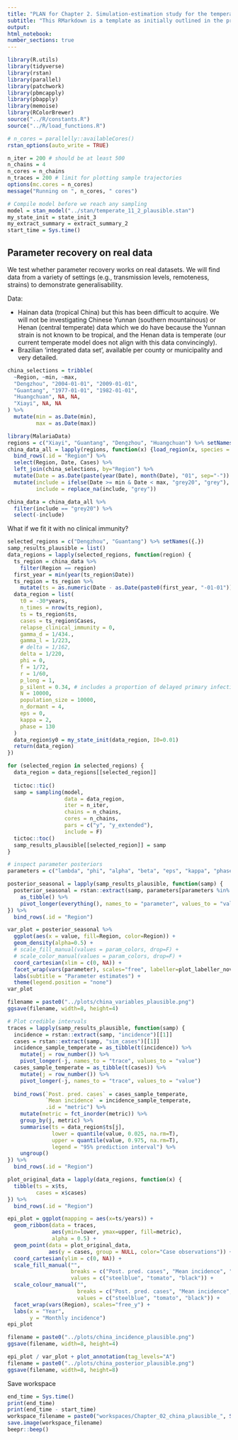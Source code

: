 ```yaml
---
title: "PLAN for Chapter 2. Simulation-estimation study for the temperate model"
subtitle: "This RMarkdown is a template as initially outlined in the progress report. Each task will be outlined and then followed by a code block to be completed."
output:
html_notebook:
number_sections: true
---
```


```r
library(R.utils)
library(tidyverse)
library(rstan)
library(parallel)
library(patchwork)
library(pbmcapply)
library(pbapply)
library(memoise)
library(RColorBrewer)
source("../R/constants.R")
source("../R/load_functions.R")

# n_cores = parallelly::availableCores()
rstan_options(auto_write = TRUE)

n_iter = 200 # should be at least 500
n_chains = 4
n_cores = n_chains
n_traces = 200 # limit for plotting sample trajectories
options(mc.cores = n_cores)
message("Running on ", n_cores, " cores")

# Compile model before we reach any sampling
model = stan_model("../stan/temperate_11_2_plausible.stan")
my_state_init = state_init_3
my_extract_summary = extract_summary_2
start_time = Sys.time()
```
## Parameter recovery on real data

We test whether parameter recovery works on real datasets. We will find data from a variety of settings (e.g., transmission levels, remoteness, strains) to demonstrate generalisability.

Data:

- Hainan data (tropical China) but this has been difficult to acquire.
We will not be investigating Chinese Yunnan (southern mountainous) or Henan (central temperate) data which we do have because the Yunnan strain is not known to be tropical, and the Henan data is temperate (our current temperate model does not align with this data convincingly).
- Brazilian 'integrated data set', available per county or municipality and very detailed.

```r
china_selections = tribble(
  ~Region, ~min, ~max,
  "Dengzhou", "2004-01-01", "2009-01-01",
  "Guantang", "1977-01-01", "1982-01-01",
  "Huangchuan", NA, NA,
  "Xiayi", NA, NA
) %>%
  mutate(min = as.Date(min),
         max = as.Date(max))

library(MalariaData)
regions = c("Xiayi", "Guantang", "Dengzhou", "Huangchuan") %>% setNames({.})
china_data_all = lapply(regions, function(x) {load_region(x, species = "Vivax", source="Local")}) %>%
  bind_rows(.id = "Region") %>%
  select(Region, Date, Cases) %>%
  left_join(china_selections, by="Region") %>%
  mutate(Date = as.Date(paste(year(Date), month(Date), "01", sep="-")) + months(1) - days(1)) %>% # Align to last day of the month
  mutate(include = ifelse(Date >= min & Date < max, "grey20", "grey"),
         include = replace_na(include, "grey"))

china_data = china_data_all %>%
  filter(include == "grey20") %>%
  select(-include)
```

What if we fit it with no clinical immunity?

```r
selected_regions = c("Dengzhou", "Guantang") %>% setNames({.})
samp_results_plausible = list()
data_regions = lapply(selected_regions, function(region) {
  ts_region = china_data %>%
    filter(Region == region)
  first_year = min(year(ts_region$Date))
  ts_region = ts_region %>%
    mutate(ts = as.numeric(Date - as.Date(paste0(first_year, "-01-01"))))
  data_region = list(
    t0 = -30*years,
    n_times = nrow(ts_region),
    ts = ts_region$ts,
    cases = ts_region$Cases,
    relapse_clinical_immunity = 0,
    gamma_d = 1/434.,
    gamma_l = 1/223,
    # delta = 1/162,
    delta = 1/220,
    phi = 0,
    f = 1/72,
    r = 1/60,
    p_long = 1,
    p_silent = 0.34, # includes a proportion of delayed primary infections
    N = 10000,
    population_size = 10000,
    n_dormant = 4,
    eps = 0,
    kappa = 2,
    phase = 130
  )
  data_region$y0 = my_state_init(data_region, I0=0.01)
  return(data_region)
})

for (selected_region in selected_regions) {
  data_region = data_regions[[selected_region]]
  
  tictoc::tic()
  samp = sampling(model,
                  data = data_region,
                  iter = n_iter,
                  chains = n_chains,
                  cores = n_chains,
                  pars = c("y", "y_extended"),
                  include = F)
  tictoc::toc()
  samp_results_plausible[[selected_region]] = samp
}
```

```r
# inspect parameter posteriors
parameters = c("lambda", "phi", "alpha", "beta", "eps", "kappa", "phase", "relapse_clinical_immunity", "p_long", "p_silent")

posterior_seasonal = lapply(samp_results_plausible, function(samp) {
  posterior_seasonal = rstan::extract(samp, parameters[parameters %in% names(samp)]) %>%
    as_tibble() %>%
    pivot_longer(everything(), names_to = "parameter", values_to = "value")
}) %>%
  bind_rows(.id = "Region")

var_plot = posterior_seasonal %>%
  ggplot(aes(x = value, fill=Region, color=Region)) +
  geom_density(alpha=0.5) +
  # scale_fill_manual(values = param_colors, drop=F) +
  # scale_color_manual(values = param_colors, drop=F) +
  coord_cartesian(xlim = c(0, NA)) +
  facet_wrap(vars(parameter), scales="free", labeller=plot_labeller_novar) +
  labs(subtitle = "Parameter estimates") +
  theme(legend.position = "none")
var_plot

filename = paste0("../plots/china_variables_plausible.png")
ggsave(filename, width=8, height=4)

# Plot credible intervals
traces = lapply(samp_results_plausible, function(samp) {
  incidence = rstan::extract(samp, "incidence")[[1]]
  cases = rstan::extract(samp, "sim_cases")[[1]]
  incidence_sample_temperate = as_tibble(t(incidence)) %>%
    mutate(j = row_number()) %>%
    pivot_longer(-j, names_to = "trace", values_to = "value")
  cases_sample_temperate = as_tibble(t(cases)) %>%
    mutate(j = row_number()) %>%
    pivot_longer(-j, names_to = "trace", values_to = "value")
  
  bind_rows(`Post. pred. cases` = cases_sample_temperate,
            `Mean incidence` = incidence_sample_temperate,
            .id = "metric") %>%
    mutate(metric = fct_inorder(metric)) %>%
    group_by(j, metric) %>%
    summarise(ts = data_region$ts[j],
              lower = quantile(value, 0.025, na.rm=T),
              upper = quantile(value, 0.975, na.rm=T),
              legend = "95% prediction interval") %>%
    ungroup()
}) %>%
  bind_rows(.id = "Region")

plot_original_data = lapply(data_regions, function(x) {
  tibble(ts = x$ts,
         cases = x$cases)
}) %>%
  bind_rows(.id = "Region")

epi_plot = ggplot(mapping = aes(x=ts/years)) +
  geom_ribbon(data = traces,
              aes(ymin=lower, ymax=upper, fill=metric),
              alpha = 0.5) +
  geom_point(data = plot_original_data,
             aes(y = cases, group = NULL, color="Case observations")) +
  coord_cartesian(ylim = c(0, NA)) +
  scale_fill_manual("", 
                    breaks = c("Post. pred. cases", "Mean incidence", "Incidence data"),
                    values = c("steelblue", "tomato", "black")) +
  scale_colour_manual("", 
                      breaks = c("Post. pred. cases", "Mean incidence", "Case observations"),
                      values = c("steelblue", "tomato", "black")) +
  facet_wrap(vars(Region), scales="free_y") +
  labs(x = "Year",
       y = "Monthly incidence")
epi_plot

filename = paste0("../plots/china_incidence_plausible.png")
ggsave(filename, width=8, height=4)

epi_plot / var_plot + plot_annotation(tag_levels="A")
filename = paste0("../plots/china_posterior_plausible.png")
ggsave(filename, width=8, height=8)
```

Save workspace

```r
end_time = Sys.time()
print(end_time)
print(end_time - start_time)
workspace_filename = paste0("workspaces/Chapter_02_china_plausible_", Sys.Date(), ".RData")
save.image(workspace_filename)
beepr::beep()
```

